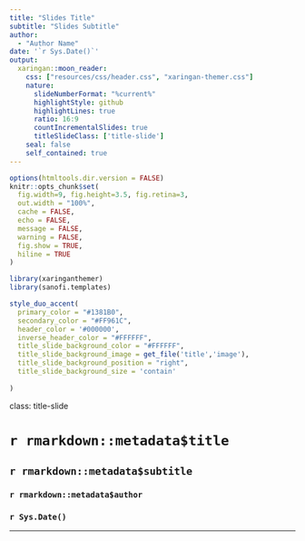 ---
title: "Slides Title"
subtitle: "Slides Subtitle"  
author: 
  - "Author Name"
date: '`r Sys.Date()`'
output:
  xaringan::moon_reader:
    css: ["resources/css/header.css", "xaringan-themer.css"]
    nature:
      slideNumberFormat: "%current%"
      highlightStyle: github
      highlightLines: true
      ratio: 16:9
      countIncrementalSlides: true
      titleSlideClass: ['title-slide']
    seal: false
    self_contained: true
---

```{r setup, include=FALSE}
options(htmltools.dir.version = FALSE)
knitr::opts_chunk$set(
  fig.width=9, fig.height=3.5, fig.retina=3,
  out.width = "100%",
  cache = FALSE,
  echo = FALSE,
  message = FALSE, 
  warning = FALSE,
  fig.show = TRUE,
  hiline = TRUE
)
```

```{r}
library(xaringanthemer)
library(sanofi.templates)
```

```{r xaringan-themer, include=FALSE, warning=FALSE}

style_duo_accent(
  primary_color = "#1381B0",
  secondary_color = "#FF961C",
  header_color = '#000000',
  inverse_header_color = "#FFFFFF",
  title_slide_background_color = "#FFFFFF",
  title_slide_background_image = get_file('title','image'),
  title_slide_background_position = "right",
  title_slide_background_size = 'contain'
  
)

```

class: title-slide   

# `r rmarkdown::metadata$title`

## `r rmarkdown::metadata$subtitle`

### `r rmarkdown::metadata$author`

### `r Sys.Date()`

---


